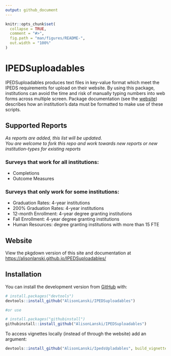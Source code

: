 ```yaml
---
output: github_document
---
```


<!-- README.md is generated from README.Rmd. Please edit that file -->

```r
knitr::opts_chunk$set(
  collapse = TRUE,
  comment = "#>",
  fig.path = "man/figures/README-",
  out.width = "100%"
)
```

# IPEDSuploadables

<!-- badges: start -->
<!-- badges: end -->

IPEDSuploadables produces text files in key-value format which meet the IPEDS requirements for upload on their website. By using this package, institutions can avoid the time and risk of manually typing numbers into web forms across multiple screen. Package documentation (see the [website](https://alisonlanski.github.io/IPEDSuploadables/)) describes how an institution's data must be formatted to make use of these scripts. 

## Supported Reports
  
*As reports are added, this list will be updated.  
You are welcome to fork this repo and work towards new reports or new institution-types for existing reports*

### Surveys that work for all institutions:  
- Completions
- Outcome Measures  
  
### Surveys that only work for some institutions:
- Graduation Rates: 4-year institutions
- 200% Graduation Rates: 4-year institutions
- 12-month Enrollment: 4-year degree granting institutions
- Fall Enrollment: 4-year degree granting institutions
- Human Resources: degree granting institutions with more than 15 FTE

  
## Website

View the pkgdown version of this site and documentation at [https://alisonlanski.github.io/IPEDSuploadables/](https://alisonlanski.github.io/IPEDSuploadables/)


## Installation

You can install the development version from [GitHub](https://github.com/AlisonLanski/IPEDSuploadables) with:

``` r
# install.packages("devtools")
devtools::install_github("AlisonLanski/IPEDSuploadables")

#or use

# install.packages("githubinstall")
githubinstall::install_github("AlisonLanski/IPEDSuploadables")

```
To access vignettes locally (instead of through the website) add an argument:
```r
devtools::install_github("AlisonLanski/IpedsUpladables", build_vignettes = TRUE)
```


